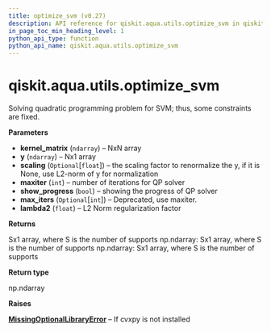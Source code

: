 ```yaml
---
title: optimize_svm (v0.27)
description: API reference for qiskit.aqua.utils.optimize_svm in qiskit v0.27
in_page_toc_min_heading_level: 1
python_api_type: function
python_api_name: qiskit.aqua.utils.optimize_svm
---
```


<span id="qiskit-aqua-utils-optimize-svm" />

# qiskit.aqua.utils.optimize\_svm

<Function id="qiskit.aqua.utils.optimize_svm" isDedicatedPage={true} github="https://github.com/qiskit-community/qiskit-aqua/tree/stable/0.9/qiskit/aqua/utils/qp_solver.py" signature="optimize_svm(kernel_matrix, y, scaling=None, maxiter=500, show_progress=False, max_iters=None, lambda2=0.001)">
  Solving quadratic programming problem for SVM; thus, some constraints are fixed.

  **Parameters**

  *   **kernel\_matrix** (`ndarray`) – NxN array
  *   **y** (`ndarray`) – Nx1 array
  *   **scaling** (`Optional`\[`float`]) – the scaling factor to renormalize the y, if it is None, use L2-norm of y for normalization
  *   **maxiter** (`int`) – number of iterations for QP solver
  *   **show\_progress** (`bool`) – showing the progress of QP solver
  *   **max\_iters** (`Optional`\[`int`]) – Deprecated, use maxiter.
  *   **lambda2** (`float`) – L2 Norm regularization factor

  **Returns**

  Sx1 array, where S is the number of supports np.ndarray: Sx1 array, where S is the number of supports np.ndarray: Sx1 array, where S is the number of supports

  **Return type**

  np.ndarray

  **Raises**

  [**MissingOptionalLibraryError**](qiskit.aqua.MissingOptionalLibraryError "qiskit.aqua.MissingOptionalLibraryError") – If cvxpy is not installed
</Function>

